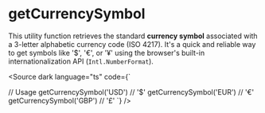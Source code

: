 
# getCurrencySymbol

This utility function retrieves the standard **currency symbol** associated with a 3-letter alphabetic currency code (ISO 4217). It's a quick and reliable way to get symbols like '$', '€', or '¥' using the browser's built-in internationalization API (`Intl.NumberFormat`).

<Source
  dark
  language="ts"
  code={`

// Usage
getCurrencySymbol('USD') // '$'
getCurrencySymbol('EUR') // '€'
getCurrencySymbol('GBP') // '£'
`}
/>
